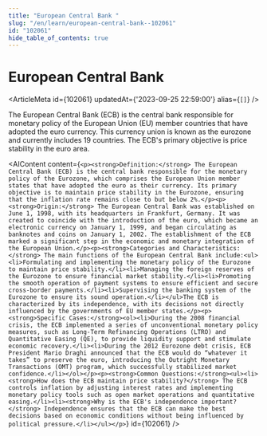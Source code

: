 ```yaml
---
title: "European Central Bank "
slug: "/en/learn/european-central-bank--102061"
id: "102061"
hide_table_of_contents: true
---
```



# European Central Bank 

<ArticleMeta id={102061} updatedAt={'2023-09-25 22:59:00'} alias={`[]`} />
<div className='border-solid border-b border-t-0 my-4 border-[var(--ifm-color-gray-300)]' />

The European Central Bank (ECB) is the central bank responsible for monetary policy of the European Union (EU) member countries that have adopted the euro currency. This currency union is known as the eurozone and currently includes 19 countries. The ECB's primary objective is price stability in the euro area.

<AIContent content={`<p><strong>Definition:</strong> The European Central Bank (ECB) is the central bank responsible for the monetary policy of the Eurozone, which comprises the European Union member states that have adopted the euro as their currency. Its primary objective is to maintain price stability in the Eurozone, ensuring that the inflation rate remains close to but below 2%.</p><p><strong>Origin:</strong> The European Central Bank was established on June 1, 1998, with its headquarters in Frankfurt, Germany. It was created to coincide with the introduction of the euro, which became an electronic currency on January 1, 1999, and began circulating as banknotes and coins on January 1, 2002. The establishment of the ECB marked a significant step in the economic and monetary integration of the European Union.</p><p><strong>Categories and Characteristics:</strong> The main functions of the European Central Bank include:<ul><li>Formulating and implementing the monetary policy of the Eurozone to maintain price stability.</li><li>Managing the foreign reserves of the Eurozone to ensure financial market stability.</li><li>Promoting the smooth operation of payment systems to ensure efficient and secure cross-border payments.</li><li>Supervising the banking system of the Eurozone to ensure its sound operation.</li></ul>The ECB is characterized by its independence, with its decisions not directly influenced by the governments of EU member states.</p><p><strong>Specific Cases:</strong><ol><li>During the 2008 financial crisis, the ECB implemented a series of unconventional monetary policy measures, such as Long-Term Refinancing Operations (LTRO) and Quantitative Easing (QE), to provide liquidity support and stimulate economic recovery.</li><li>During the 2012 Eurozone debt crisis, ECB President Mario Draghi announced that the ECB would do “whatever it takes” to preserve the euro, introducing the Outright Monetary Transactions (OMT) program, which successfully stabilized market confidence.</li></ol></p><p><strong>Common Questions:</strong><ul><li><strong>How does the ECB maintain price stability?</strong> The ECB controls inflation by adjusting interest rates and implementing monetary policy tools such as open market operations and quantitative easing.</li><li><strong>Why is the ECB's independence important?</strong> Independence ensures that the ECB can make the best decisions based on economic conditions without being influenced by political pressure.</li></ul></p>`} id={102061} />
